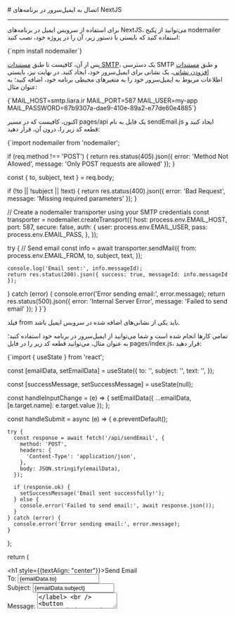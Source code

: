 

<Layout>
<Head>
<title>مستندات اتصال به ایمیل سرور در NextJS - لیارا</title>
</Head>
# اتصال به ایمیل‌سرور در برنامه‌های NextJS
<hr className="mb-2" />

برای استفاده از سرویس ایمیل در برنامه‌های NextJS، می‌توانید از 
پکیج nodemailer استفاده کنید که بایستی با دستور زیر، آن را در پروژه خود، نصب کنید:

<div className="h-2" />
<div dir='ltr'>
    <Highlight className="bash">
        {`npm install nodemailer`}
    </Highlight>
</div>
<div className="h-2" />

پس از آن، کافیست تا طبق <a href="/email-server/how-tos/add-smtp-user" className="text-[#2196f3] ">مستندات SMTP</a>، یک دسترسی SMTP و طبق <a href="/email-server/how-tos/add-account" className="text-[#2196f3] ">مستندات افزودن نشانی</a>، یک نشانی برای ایمیل‌سرور خود، ایجاد کنید.
در نهایت نیز، بایستی 
اطلاعات مربوط به ایمیل‌سرور خود را 
به متغیرهای محیطی برنامه خود، اضافه کنید؛ به عنوان مثال:

<div className="h-2" />
<div dir='ltr'>
    <Highlight className="bash">
        {`MAIL_HOST=smtp.liara.ir
MAIL_PORT=587
MAIL_USER=my-app
MAIL_PASSWORD=87b9307a-dae9-410e-89a2-e77de60e4885`}
    </Highlight>
</div>
<div className="h-2" />

اکنون، کافیست که در مسیر 
<Important>pages/api</Important> یک فایل به نام <Important>sendEmail.js</Important> ایجاد کنید و قطعه کد زیر را، درون آن، قرار دهید:

<div className="h-2" />
<div dir='ltr'>
    <Highlight className="bash">
        {`import nodemailer from 'nodemailer';

  if (req.method !== 'POST') {
    return res.status(405).json({ error: 'Method Not Allowed', message: 'Only POST requests are allowed' });
  }

  const { to, subject, text } = req.body;

  if (!to || !subject || !text) {
    return res.status(400).json({ error: 'Bad Request', message: 'Missing required parameters' });
  }

  // Create a nodemailer transporter using your SMTP credentials
  const transporter = nodemailer.createTransport({
    host: process.env.EMAIL_HOST,
    port: 587,
    secure: false,
    auth: {
      user: process.env.EMAIL_USER,
      pass: process.env.EMAIL_PASS,
    },
  });

  try {
    // Send email
    const info = await transporter.sendMail({
      from: process.env.EMAIL_FROM,
      to,
      subject,
      text,
    });

    console.log('Email sent:', info.messageId);
    return res.status(200).json({ success: true, messageId: info.messageId });
  } catch (error) {
    console.error('Error sending email:', error.message);
    return res.status(500).json({ error: 'Internal Server Error', message: 'Failed to send email' });
  }
}`}
    </Highlight>
</div>
<div className="h-2" />
<Alert variant='info'>
<p>
فیلد <Important>from</Important> باید یکی از نشانی‌های اضافه شده در سرویس ایمیل باشد.
</p>
</Alert>

تمامی کارها انجام شده است و شما می‌توانید از ایمیل‌سرور در برنامه خود استفاده کنید؛ به عنوان مثال، می‌توانید
قطعه کد زیر را در فایل <Important>pages/index.js</Important>، قرار دهید:
<div className="h-2" />
<div dir='ltr'>
    <Highlight className="js">
        {`import { useState } from 'react';

  const [emailData, setEmailData] = useState({
    to: '',
    subject: '',
    text: '',
  });

  const [successMessage, setSuccessMessage] = useState(null);

  const handleInputChange = (e) => {
    setEmailData({ ...emailData, [e.target.name]: e.target.value });
  };

  const handleSubmit = async (e) => {
    e.preventDefault();

    try {
      const response = await fetch('/api/sendEmail', {
        method: 'POST',
        headers: {
          'Content-Type': 'application/json',
        },
        body: JSON.stringify(emailData),
      });

      if (response.ok) {
        setSuccessMessage('Email sent successfully!');
      } else {
        console.error('Failed to send email:', await response.json());
      }
    } catch (error) {
      console.error('Error sending email:', error.message);
    }
  };

  return (
    <div>
      <h1 style={{textAlign: "center"}}>Send Email</h1>
      <form onSubmit={handleSubmit}>
        <label>
          To:
          <input type="email" name="to" value={emailData.to} onChange={handleInputChange} required />
        </label>
        <br />
        <label>
          Subject:
          <input type="text" name="subject" value={emailData.subject} onChange={handleInputChange} required />
        </label>
        <br />
        <label>
          Message:
          <textarea name="text" value={emailData.text} onChange={handleInputChange} required />
        </label>
        <br />
        <button type="submit">Send Email</button>
      </form>

      {successMessage && <p style={{ color: 'green', textAlign: 'center', marginTop: '10px' }}>{successMessage}</p>}
    </div>
  );
}`}
    </Highlight>
</div>
<div className="h-2" />

</Layout>